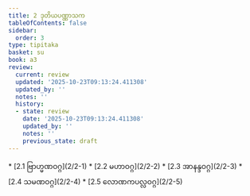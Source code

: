 ```yaml
---
title: 2 ဒုတိယပဏ္ဏာသက
tableOfContents: false
sidebar:
  order: 3
type: tipitaka
basket: su
book: a3
review:
  current: review
  updated: '2025-10-23T09:13:24.411308'
  updated_by: ''
  notes: ''
  history:
  - state: review
    date: '2025-10-23T09:13:24.411308'
    updated_by: ''
    notes: ''
    previous_state: draft
---
```



<ReviewStatus review={frontmatter.review} showDetails={true} />

<HypothesisAnnotation frontmatter={frontmatter} />

<DynamicBreadcrumb />



<TableOfContents book="a3" section="2">
* [2.1 ဗြာဟ္မဏဝဂ္ဂ](2/2-1)
* [2.2 မဟာဝဂ္ဂ](2/2-2)
* [2.3 အာနန္ဒဝဂ္ဂ](2/2-3)
* [2.4 သမဏဝဂ္ဂ](2/2-4)
* [2.5 လောဏကပလ္လဝဂ္ဂ](2/2-5)
</TableOfContents>